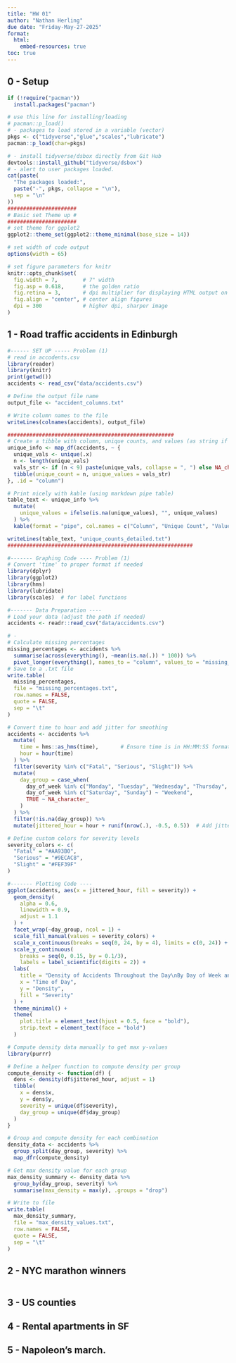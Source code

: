 ```yaml
---
title: "HW 01"
author: "Nathan Herling"
due date: "Friday-May-27-2025"
format: 
  html:
    embed-resources: true
toc: true
---
```


## 0 - Setup

```r
if (!require("pacman")) 
  install.packages("pacman")

# use this line for installing/loading
# pacman::p_load()
# - packages to load stored in a variable (vector)
pkgs <- c("tidyverse","glue","scales","lubricate")
pacman::p_load(char=pkgs)

# - install tidyverse/dsbox directly from Git Hub
devtools::install_github("tidyverse/dsbox")
# - alert to user packages loaded.
cat(paste(
  "The packages loaded:",
  paste("-", pkgs, collapse = "\n"),
  sep = "\n"
))
######################
# Basic set Theme up #
######################
# set theme for ggplot2
ggplot2::theme_set(ggplot2::theme_minimal(base_size = 14))

# set width of code output
options(width = 65)

# set figure parameters for knitr
knitr::opts_chunk$set(
  fig.width = 7,        # 7" width
  fig.asp = 0.618,      # the golden ratio
  fig.retina = 3,       # dpi multiplier for displaying HTML output on retina
  fig.align = "center", # center align figures
  dpi = 300             # higher dpi, sharper image
)

```

## 1 - Road traffic accidents in Edinburgh

```r
#------ SET UP ----- Problem (1)
# read in accodents.csv
library(reader)
library(knitr)
print(getwd())
accidents <- read_csv("data/accidents.csv") 

# Define the output file name
output_file <- "accident_columns.txt"

# Write column names to the file
writeLines(colnames(accidents), output_file)

#####################################################
# Create a tibble with column, unique counts, and values (as string if < 9)
unique_info <- map_df(accidents, ~ {
  unique_vals <- unique(.x)
  n <- length(unique_vals)
  vals_str <- if (n < 9) paste(unique_vals, collapse = ", ") else NA_character_
  tibble(unique_count = n, unique_values = vals_str)
}, .id = "column")

# Print nicely with kable (using markdown pipe table)
table_text <- unique_info %>%
  mutate(
    unique_values = ifelse(is.na(unique_values), "", unique_values)
  ) %>%
  kable(format = "pipe", col.names = c("Column", "Unique Count", "Values if < 9"))

writeLines(table_text, "unique_counts_detailed.txt")
###########################################################

#------- Graphing Code ---- Problem (1)
# Convert 'time' to proper format if needed
library(dplyr)
library(ggplot2)
library(hms)
library(lubridate)
library(scales)  # for label functions

#------- Data Preparation ----
# Load your data (adjust the path if needed)
accidents <- readr::read_csv("data/accidents.csv")

# -
# Calculate missing percentages
missing_percentages <- accidents %>%
  summarise(across(everything(), ~mean(is.na(.)) * 100)) %>%
  pivot_longer(everything(), names_to = "column", values_to = "missing_pct")
# Save to a .txt file
write.table(
  missing_percentages,
  file = "missing_percentages.txt",
  row.names = FALSE,
  quote = FALSE,
  sep = "\t"
)

# Convert time to hour and add jitter for smoothing
accidents <- accidents %>%
  mutate(
    time = hms::as_hms(time),       # Ensure time is in HH:MM:SS format
    hour = hour(time)
  ) %>%
  filter(severity %in% c("Fatal", "Serious", "Slight")) %>%
  mutate(
    day_group = case_when(
      day_of_week %in% c("Monday", "Tuesday", "Wednesday", "Thursday", "Friday") ~ "Weekday",
      day_of_week %in% c("Saturday", "Sunday") ~ "Weekend",
      TRUE ~ NA_character_
    )
  ) %>%
  filter(!is.na(day_group)) %>%
  mutate(jittered_hour = hour + runif(nrow(.), -0.5, 0.5))  # Add jitter for density

# Define custom colors for severity levels
severity_colors <- c(
  "Fatal" = "#AA93B0",
  "Serious" = "#9ECAC8",
  "Slight" = "#FEF39F"
)

#------- Plotting Code ----
ggplot(accidents, aes(x = jittered_hour, fill = severity)) +
  geom_density(
    alpha = 0.6,
    linewidth = 0.9,
    adjust = 1.1
  ) +
  facet_wrap(~day_group, ncol = 1) +
  scale_fill_manual(values = severity_colors) +
  scale_x_continuous(breaks = seq(0, 24, by = 4), limits = c(0, 24)) +
  scale_y_continuous(
    breaks = seq(0, 0.15, by = 0.1/3),
    labels = label_scientific(digits = 2)) +
  labs(
    title = "Density of Accidents Throughout the Day\nBy Day of Week and Severity",
    x = "Time of Day",
    y = "Density",
    fill = "Severity"
  ) +
  theme_minimal() +
  theme(
    plot.title = element_text(hjust = 0.5, face = "bold"),
    strip.text = element_text(face = "bold")
  )

# Compute density data manually to get max y-values
library(purrr)

# Define a helper function to compute density per group
compute_density <- function(df) {
  dens <- density(df$jittered_hour, adjust = 1)
  tibble(
    x = dens$x,
    y = dens$y,
    severity = unique(df$severity),
    day_group = unique(df$day_group)
  )
}

# Group and compute density for each combination
density_data <- accidents %>%
  group_split(day_group, severity) %>%
  map_dfr(compute_density)

# Get max density value for each group
max_density_summary <- density_data %>%
  group_by(day_group, severity) %>%
  summarise(max_density = max(y), .groups = "drop")

# Write to file
write.table(
  max_density_summary,
  file = "max_density_values.txt",
  row.names = FALSE,
  quote = FALSE,
  sep = "\t"
)
```

## 2 - NYC marathon winners

```r

```

## 3 - US counties

## 4 - Rental apartments in SF

## 5 - Napoleon’s march.
